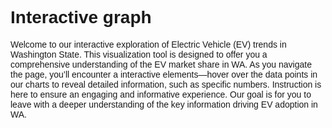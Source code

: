 # Interactive graph

<style>
  * {
    font-family: sans-serif;
  }
  
  .bar {
    fill: steelblue;
  }
  .bar:hover {
    fill: orange;
  }
  .tooltip {
    position: absolute;
    text-align: center;
    width: 60px;
    height: 28px;
    padding: 2px;
    font: 12px sans-serif;
    background: lightsteelblue;
    border: 0px;
    border-radius: 8px;
    pointer-events: none;
    opacity: 0;
  }
  .axis-label {
    font-size: 12px;
  }
  #chart {
    display: block;
    margin-left: auto;
    margin-right: auto;
    width: 960px; /* Adjust to match the width of your chart */
  }
</style> 

<div id="chart"></div>
<div id="tooltip" class="tooltip"></div>

<!--
<div id="plot">
</div>
-->

<script src="https://cdn.jsdelivr.net/npm/d3@7"></script>
<script src="scripts/myscript.js"></script>
 
Welcome to our interactive exploration of Electric Vehicle (EV) trends in Washington State. This visualization tool is designed to offer you a comprehensive understanding of the EV market share in WA. As you navigate the page, you'll encounter a interactive elements—hover over the data points in our charts to reveal detailed information, such as specific numbers. Instruction is here to ensure an engaging and informative experience. Our goal is for you to leave with a deeper understanding of the key information driving EV adoption in WA.
